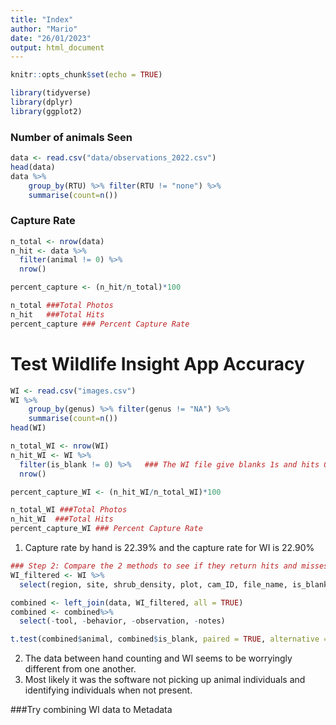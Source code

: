 ```yaml
---
title: "Index"
author: "Mario"
date: "26/01/2023"
output: html_document
---
```


```r
knitr::opts_chunk$set(echo = TRUE)
```

```r
library(tidyverse)
library(dplyr)
library(ggplot2)
```

### Number of animals Seen
```r
data <- read.csv("data/observations_2022.csv")
head(data)
data %>%
    group_by(RTU) %>% filter(RTU != "none") %>%
    summarise(count=n())
```
### Capture Rate
```r

n_total <- nrow(data)
n_hit <- data %>%
  filter(animal != 0) %>%
  nrow()

percent_capture <- (n_hit/n_total)*100

n_total ###Total Photos
n_hit   ###Total Hits
percent_capture ### Percent Capture Rate
```
# Test Wildlife Insight App Accuracy
```r
WI <- read.csv("images.csv")
WI %>%
    group_by(genus) %>% filter(genus != "NA") %>%
    summarise(count=n())
head(WI)

n_total_WI <- nrow(WI)
n_hit_WI <- WI %>%
  filter(is_blank != 0) %>%   ### The WI file give blanks 1s and hits 0s
  nrow()

percent_capture_WI <- (n_hit_WI/n_total_WI)*100

n_total_WI ###Total Photos
n_hit_WI  ###Total Hits
percent_capture_WI ### Percent Capture Rate
```
1) Capture rate by hand is 22.39% and the capture rate for WI is 22.90%

```r
### Step 2: Compare the 2 methods to see if they return hits and misses on the same photos.
WI_filtered <- WI %>%
  select(region, site, shrub_density, plot, cam_ID, file_name, is_blank)

combined <- left_join(data, WI_filtered, all = TRUE)
combined <- combined%>%
  select(-tool, -behavior, -observation, -notes)

t.test(combined$animal, combined$is_blank, paired = TRUE, alternative = "two.sided")
```
2) The data between hand counting and WI seems to be worryingly different from one another.
3) Most likely it was the software not picking up animal individuals and identifying individuals when not present.

###Try combining WI data to Metadata
```r

```

